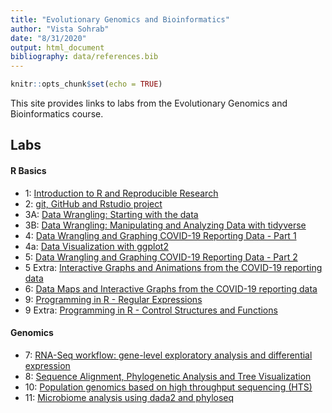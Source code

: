 ```yaml
---
title: "Evolutionary Genomics and Bioinformatics"
author: "Vista Sohrab"
date: "8/31/2020"
output: html_document
bibliography: data/references.bib
---
```


```r
knitr::opts_chunk$set(echo = TRUE)
```


This site provides links to labs from the Evolutionary Genomics and Bioinformatics course.

## Labs
#### R Basics

* 1: [Introduction to R and Reproducible Research](lab1_VistaSohrab.html)
* 2: [git, GitHub and Rstudio project](lab2_VistaSohrab.html)
* 3A: [Data Wrangling: Starting with the data](lab3A_VistaSohrab.html)
* 3B: [Data Wrangling: Manipulating and Analyzing Data with tidyverse](lab3B_VistaSohrab.html)
* 4: [Data Wrangling and Graphing COVID-19 Reporting Data - Part 1](lab4_VistaSohrab.html)
* 4a: [Data Visualization with ggplot2](lab4a_VistaSohrab.html)
* 5: [Data Wrangling and Graphing COVID-19 Reporting Data - Part 2](lab5_VistaSohrab.html)
* 5 Extra: [Interactive Graphs and Animations from the COVID-19 reporting data](lab5Extra_VistaSohrab.html)
* 6: [Data Maps and Interactive Graphs from the COVID-19 reporting data](lab6_VistaSohrab.html)
* 9: [Programming in R - Regular Expressions](lab9_VistaSohrab.html)
* 9 Extra: [Programming in R - Control Structures and Functions](lab9Extra_VistaSohrab.html)


#### Genomics
* 7: [RNA-Seq workflow: gene-level exploratory analysis and differential expression](lab7_VistaSohrab.html)
* 8: [Sequence Alignment, Phylogenetic Analysis and Tree Visualization](lab8_VistaSohrab.html)
* 10: [Population genomics based on high throughput sequencing (HTS)](Lab10_VistaSohrab.html)
* 11: [Microbiome analysis using dada2 and phyloseq](lab11_VistaSohrab.html)

